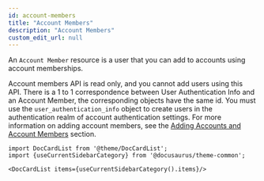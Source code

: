 ```yaml
---
id: account-members
title: "Account Members"
description: "Account Members"
custom_edit_url: null
---
```




An `Account Member` resource is a user that you can add to accounts using account memberships.

Account members API is read only, and you cannot add users using this API. There is a 1 to 1 correspondence between User Authentication Info and an Account Member, the corresponding objects have the same id. You must use the `user_authentication_info` object to create users in the authentication realm of account authentication settings. For more information on adding account members, see the [Adding Accounts and Account Members](/guides/How-To/Accounts/add-account-and-member) section.




```mdx-code-block
import DocCardList from '@theme/DocCardList';
import {useCurrentSidebarCategory} from '@docusaurus/theme-common';

<DocCardList items={useCurrentSidebarCategory().items}/>
```
      